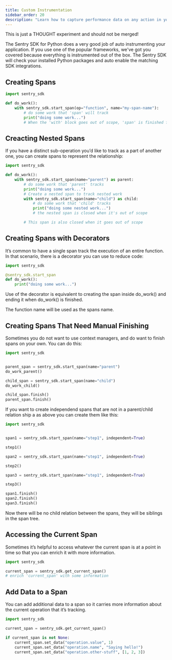 ```yaml
---
title: Custom Instrumentation
sidebar_order: 20
description: "Learn how to capture performance data on any action in your app."
---
```


<Note>

This is just a THOUGHT experiment and should not be merged!

</Note>

The Sentry SDK for Python does a very good job of auto instrumenting your application. If you use one of the popular frameworks, we've got you covered because everything is instrumented out of the box. The Sentry SDK will check your installed Python packages and auto enable the matching SDK integrations.


## Creating Spans

```python
import sentry_sdk

def do_work():
    with sentry_sdk.start_span(op="function", name="my-span-name"):
        # do some work that 'span' will track
        print("doing some work...")
        # When the 'with' block goes out of scope, 'span' is finished for you
```

## Creacting Nested Spans

If you have a distinct sub-operation you’d like to track as a part of another one, you can create spans to represent the relationship:

```python
import sentry_sdk

def do_work():
    with sentry_sdk.start_span(name="parent") as parent:
        # do some work that 'parent' tracks
        print("doing some work...")
        # Create a nested span to track nested work
        with sentry_sdk.start_span(name="child") as child:
            # do some work that 'child' tracks
            print("doing some nested work...")
            # the nested span is closed when it's out of scope

        # This span is also closed when it goes out of scope
```


## Creating Spans with Decorators

It’s common to have a single span track the execution of an entire function. In that scenario, there is a decorator you can use to reduce code:

```python
import sentry_sdk

@sentry_sdk.start_span
def do_work():
    print("doing some work...")

```

Use of the decorator is equivalent to creating the span inside do_work() and ending it when do_work() is finished.

The function name will be used as the spans name.


## Creating Spans That Need Manual Finishing

Sometimes you do not want to use context managers, and do want to finish spans on your own. You can do this:

```python
import sentry_sdk


parent_span = sentry_sdk.start_span(name="parent")
do_work_parent()

child_span = sentry_sdk.start_span(name="child")
do_work_child()

child_span.finish()
parent_span.finish()

```

If you want to create independend spans that are not in a parent/child relation ship a as above you can create them like this:

```python
import sentry_sdk


span1 = sentry_sdk.start_span(name="step1", independent=True)

step1()

span2 = sentry_sdk.start_span(name="step1", independent=True)

step2()

span3 = sentry_sdk.start_span(name="step1", independent=True)

step3()

span1.finish()
span2.finish()
span3.finish()
```

Now there will be no child relation between the spans, they will be siblings in the span tree.


## Accessing the Current Span

Sometimes it’s helpful to access whatever the current span is at a point in time so that you can enrich it with more information.

```python
import sentry_sdk

current_span = sentry_sdk.get_current_span()
# enrich 'current_span' with some information
```

## Add Data to a Span

You can add additional data to a span so it carries more information about the current operation that it’s tracking.

```python
import sentry_sdk

current_span = sentry_sdk.get_current_span()

if current_span is not None:
    current_span.set_data("operation.value", 1)
    current_span.set_data("operation.name", "Saying hello!")
    current_span.set_data("operation.other-stuff", [1, 2, 3])
```
